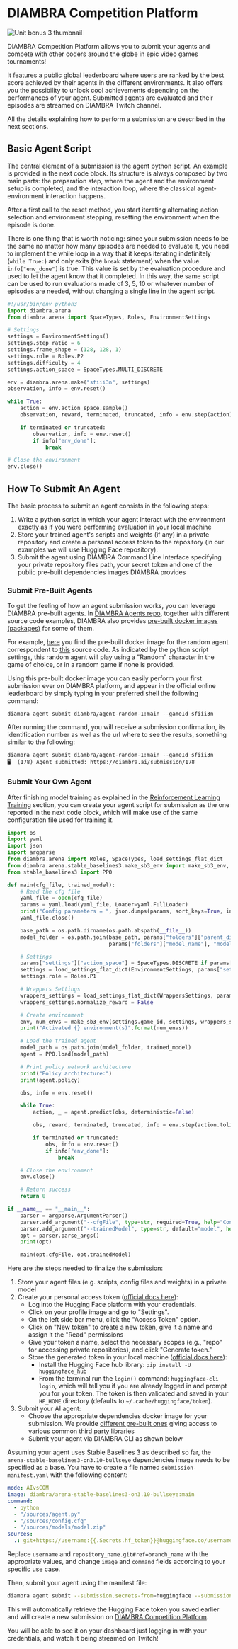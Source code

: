 # DIAMBRA Competition Platform

<img src="https://raw.githubusercontent.com/diambra/.github/master/img/platform.jpg" alt="Unit bonus 3 thumbnail"/>

DIAMBRA Competition Platform allows you to submit your agents and compete with other coders around the globe in epic video games tournaments!

It features a public global leaderboard where users are ranked by the best score achieved by their agents in the different environments. It also offers you the possibility to unlock cool achievements depending on the performances of your agent. Submitted agents are evaluated and their episodes are streamed on DIAMBRA Twitch channel.

All the details explaining how to perform a submission are described in the next sections.

## Basic Agent Script

The central element of a submission is the agent python script. An example is provided in the next code block. Its structure is always composed by two main parts: the preparation step, where the agent and the environment setup is completed, and the interaction loop, where the classical agent-environment interaction happens.

After a first call to the reset method, you start iterating alternating action selection and environment stepping, resetting the environment when the episode is done.

There is one thing that is worth noticing: since your submission needs to be the same no matter how many episodes are needed to evaluate it, you need to implement the while loop in a way that it keeps iterating indefinitely (`while True:`) and only exits (the `break` statement) when the value `info["env_done"]` is true. This value is set by the evaluation procedure and used to let the agent know that it completed. In this way, the same script can be used to run evaluations made of 3, 5, 10 or whatever number of episodes are needed, without changing a single line in the agent script.

```python
#!/usr/bin/env python3
import diambra.arena
from diambra.arena import SpaceTypes, Roles, EnvironmentSettings

# Settings
settings = EnvironmentSettings()
settings.step_ratio = 6
settings.frame_shape = (128, 128, 1)
settings.role = Roles.P2
settings.difficulty = 4
settings.action_space = SpaceTypes.MULTI_DISCRETE

env = diambra.arena.make("sfiii3n", settings)
observation, info = env.reset()

while True:
    action = env.action_space.sample()
    observation, reward, terminated, truncated, info = env.step(action)

    if terminated or truncated:
        observation, info = env.reset()
        if info["env_done"]:
            break

# Close the environment
env.close()
```

## How To Submit An Agent

The basic process to submit an agent consists in the following steps:

1. Write a python script in which your agent interact with the environment exactly as if you were performing evaluation in your local machine
2. Store your trained agent's scripts and weights (if any) in a private repository and create a personal access token to the repository (in our examples we will use Hugging Face repository).
3. Submit the agent using DIAMBRA Command Line Interface specifying your private repository files path, your secret token and one of the public pre-built dependencies images DIAMBRA provides

### Submit Pre-Built Agents

To get the feeling of how an agent submission works, you can leverage DIAMBRA pre-built agents. In [DIAMBRA Agents repo](https://github.com/diambra/agents), together with different source code examples, DIAMBRA also provides [pre-built docker images (packages)](https://github.com/orgs/diambra/packages?repo_name=agents) for some of them.

For example, [here](https://github.com/diambra/agents/pkgs/container/agent-random-1) you find the pre-built docker image for the random agent correspondent to [this](https://github.com/diambra/agents/blob/main/basic/random_1/agent.py) source code. As indicated by the python script settings, this random agent will play using a "Random" character in the game of choice, or in a random game if none is provided.

Using this pre-built docker image you can easily perform your first submission ever on DIAMBRA platform, and appear in the official online leaderboard by simply typing in your preferred shell the following command:

```shell
diambra agent submit diambra/agent-random-1:main --gameId sfiii3n
```

After running the command, you will receive a submission confirmation, its identification number as well as the url where to see the results, something similar to the following:

```
diambra agent submit diambra/agent-random-1:main --gameId sfiii3n
🖥️  (178) Agent submitted: https://diambra.ai/submission/178
```

### Submit Your Own Agent

After finishing model training as explained in the [Reinforcement Learning Training](https://huggingface.co/learn/deep-rl-course/unitbonus3/training) section, you can create your agent script for submission as the one reported in the next code block, which will make use of the same configuration file used for training it.

```python
import os
import yaml
import json
import argparse
from diambra.arena import Roles, SpaceTypes, load_settings_flat_dict
from diambra.arena.stable_baselines3.make_sb3_env import make_sb3_env, EnvironmentSettings, WrappersSettings
from stable_baselines3 import PPO

def main(cfg_file, trained_model):
    # Read the cfg file
    yaml_file = open(cfg_file)
    params = yaml.load(yaml_file, Loader=yaml.FullLoader)
    print("Config parameters = ", json.dumps(params, sort_keys=True, indent=4))
    yaml_file.close()

    base_path = os.path.dirname(os.path.abspath(__file__))
    model_folder = os.path.join(base_path, params["folders"]["parent_dir"], params["settings"]["game_id"],
                                params["folders"]["model_name"], "model")

    # Settings
    params["settings"]["action_space"] = SpaceTypes.DISCRETE if params["settings"]["action_space"] == "discrete" else SpaceTypes.MULTI_DISCRETE
    settings = load_settings_flat_dict(EnvironmentSettings, params["settings"])
    settings.role = Roles.P1

    # Wrappers Settings
    wrappers_settings = load_settings_flat_dict(WrappersSettings, params["wrappers_settings"])
    wrappers_settings.normalize_reward = False

    # Create environment
    env, num_envs = make_sb3_env(settings.game_id, settings, wrappers_settings, no_vec=True)
    print("Activated {} environment(s)".format(num_envs))

    # Load the trained agent
    model_path = os.path.join(model_folder, trained_model)
    agent = PPO.load(model_path)

    # Print policy network architecture
    print("Policy architecture:")
    print(agent.policy)

    obs, info = env.reset()

    while True:
        action, _ = agent.predict(obs, deterministic=False)

        obs, reward, terminated, truncated, info = env.step(action.tolist())

        if terminated or truncated:
            obs, info = env.reset()
            if info["env_done"]:
                break

    # Close the environment
    env.close()

    # Return success
    return 0

if __name__ == "__main__":
    parser = argparse.ArgumentParser()
    parser.add_argument("--cfgFile", type=str, required=True, help="Configuration file")
    parser.add_argument("--trainedModel", type=str, default="model", help="Model checkpoint")
    opt = parser.parse_args()
    print(opt)

    main(opt.cfgFile, opt.trainedModel)
```

Here are the steps needed to finalize the submission:
1. Store your agent files (e.g. scripts, config files and weights) in a private model
2. Create your personal access token ([official docs here](https://huggingface.co/docs/hub/security-tokens)):
   - Log into the Hugging Face platform with your credentials.
   - Click on your profile image and go to "Settings".
   - On the left side bar menu, click the "Access Token" option.
   - Click on "New token" to create a new token, give it a name and assign it the "Read" permissions
   - Give your token a name, select the necessary scopes (e.g., "repo" for accessing private repositories), and click "Generate token."
   - Store the generated token in your local machine ([official docs here](https://huggingface.co/docs/huggingface_hub/en/quick-start#login-command)):
     - Install the Hugging Face hub library: `pip install -U huggingface_hub`
     - From the terminal run the `login()` command: `huggingface-cli login`, which will tell you if you are already logged in and prompt you for your token. The token is then validated and saved in your `HF_HOME` directory (defaults to `~/.cache/huggingface/token`).
3. Submit your AI agent:
   - Choose the appropriate dependencies docker image for your submission. We provide [different pre-built ones](https://github.com/orgs/diambra/packages?repo_name=arena) giving access to various common third party libraries
   - Submit your agent via DIAMBRA CLI as shown below

Assuming your agent uses Stable Baselines 3 as described so far, the `arena-stable-baselines3-on3.10-bullseye` dependencies image needs to be specified as a base. You have to create a file named `submission-manifest.yaml` with the following content:

```yaml
mode: AIvsCOM
image: diambra/arena-stable-baselines3-on3.10-bullseye:main
command:
  - python
  - "/sources/agent.py"
  - "/sources/config.cfg"
  - "/sources/models/model.zip"
sources:
  .: git+https://username:{{.Secrets.hf_token}}@huggingface.co/username/repository_name.git#ref=branch_name
```

Replace `username` and `repository_name.git#ref=branch_name` with the appropriate values, and change `image` and `command` fields according to your specific use case.

Then, submit your agent using the manifest file:

```sh
diambra agent submit --submission.secrets-from=huggingface --submission.manifest submission-manifest.yaml
```

This will automatically retrieve the Hugging Face token you saved earlier and will create a new submission on [DIAMBRA Competition Platform](https://diambra.ai).

You will be able to see it on your dashboard just logging in with your credentials, and watch it being streamed on Twitch!




